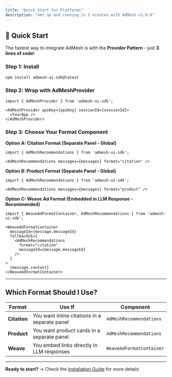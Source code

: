 ```yaml
---
title: "Quick Start for Platforms"
description: "Get up and running in 5 minutes with AdMesh v1.0.0"
---
```


## 🚀 Quick Start

The fastest way to integrate AdMesh is with the **Provider Pattern** - just **3 lines of code**!

### Step 1: Install
```bash
npm install admesh-ui-sdk@latest
```

### Step 2: Wrap with AdMeshProvider
```tsx
import { AdMeshProvider } from 'admesh-ui-sdk';

<AdMeshProvider apiKey={apiKey} sessionId={sessionId}>
  <YourApp />
</AdMeshProvider>
```

### Step 3: Choose Your Format Component

**Option A: Citation Format (Separate Panel - Global)**
```tsx
import { AdMeshRecommendations } from 'admesh-ui-sdk';

<AdMeshRecommendations messages={messages} format="citation" />
```

**Option B: Product Format (Separate Panel - Global)**
```tsx
import { AdMeshRecommendations } from 'admesh-ui-sdk';

<AdMeshRecommendations messages={messages} format="product" />
```

**Option C: Weave Ad Format (Embedded in LLM Response - Recommended)**
```tsx
import { WeaveAdFormatContainer, AdMeshRecommendations } from 'admesh-ui-sdk';

<WeaveAdFormatContainer
  messageId={message.messageId}
  fallbackUI={
    <AdMeshRecommendations
      format="citation"
      messageId={message.messageId}
    />
  }
>
  {message.content}
</WeaveAdFormatContainer>
```

---

## Which Format Should I Use?

| Format | Use If | Component |
|--------|--------|-----------|
| **Citation** | You want inline citations in a separate panel | `AdMeshRecommendations` |
| **Product** | You want product cards in a separate panel | `AdMeshRecommendations` |
| **Weave** | You embed links directly in LLM responses | `WeaveAdFormatContainer` |

---

**Ready to start?** → Check the [Installation Guide](/ui-sdk/installation) for more details

